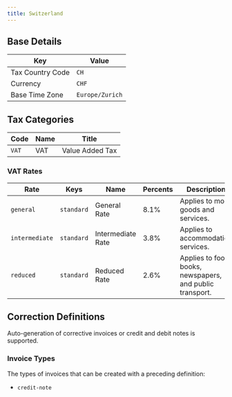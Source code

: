 ```yaml
---
title: Switzerland
---
```


## Base Details

| Key | Value |
| --- | ----- |
| Tax Country Code | <code>CH</code> |
| Currency | <code>CHF</code> |
| Base Time Zone | <code>Europe/Zurich</code> |

## Tax Categories

| Code | Name | Title |
| ---- | ---- | ----- |
| <code>VAT</code> | VAT | Value Added Tax |

### VAT Rates

| Rate | Keys | Name | Percents | Description |
| ---- | ---- | ---- | -------- | ----------- |
| <code>general</code> | <code>standard</code> | General Rate | 8.1% | Applies to most goods and services. |
| <code>intermediate</code> | <code>standard</code> | Intermediate Rate | 3.8% | Applies to accommodation services. |
| <code>reduced</code> | <code>standard</code> | Reduced Rate | 2.6% | Applies to food, books, newspapers, and public transport. |

## Correction Definitions

Auto-generation of corrective invoices or credit and debit notes is
supported.

### Invoice Types

The types of invoices that can be created with a preceding definition:
- <code>credit-note</code>